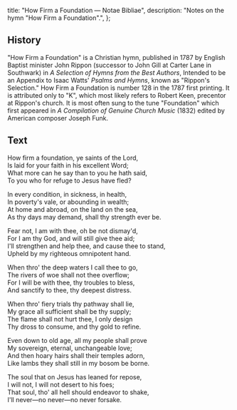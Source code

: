   title: "How Firm a Foundation — Notae Bibliae",
  description: "Notes on the hymn \"How Firm a Foundation\".",
};

<Initial text="How Firm a Foundation" />

## History

"How Firm a Foundation" is a Christian hymn, published in 1787 by English Baptist minister John Rippon (successor to John Gill at Carter Lane in Southwark) in *A Selection of Hymns from the Best Authors*, Intended to be an Appendix to Isaac Watts' *Psalms and Hymns*, known as "Rippon's Selection." How Firm a Foundation is number 128 in the 1787 first printing. It is attributed only to "K", which most likely refers to Robert Keen, precentor at Rippon's church. It is most often sung to the tune "Foundation" which first appeared in *A Compilation of Genuine Church Music* (1832) edited by American composer Joseph Funk.

## Text

How firm a foundation, ye saints of the Lord,<br/>
Is laid for your faith in his excellent Word;<br/>
What more can he say than to you he hath said,<br/>
To you who for refuge to Jesus have fled?

In every condition, in sickness, in health,<br/>
In poverty's vale, or abounding in wealth;<br/>
At home and abroad, on the land on the sea,<br/>
As thy days may demand, shall thy strength ever be.

Fear not, I am with thee, oh be not dismay'd,<br/>
For I am thy God, and will still give thee aid;<br/>
I'll strengthen and help thee, and cause thee to stand,<br/>
Upheld by my righteous omnipotent hand.

When thro' the deep waters I call thee to go,<br/>
The rivers of woe shall not thee overflow;<br/>
For I will be with thee, thy troubles to bless,<br/>
And sanctify to thee, thy deepest distress.

When thro' fiery trials thy pathway shall lie,<br/>
My grace all sufficient shall be thy supply;<br/>
The flame shall not hurt thee, I only design<br/>
Thy dross to consume, and thy gold to refine.

Even down to old age, all my people shall prove<br/>
My sovereign, eternal, unchangeable love;<br/>
And then hoary hairs shall their temples adorn,<br/>
Like lambs they shall still in my bosom be borne.

The soul that on Jesus has leaned for repose,<br/>
I will not, I will not desert to his foes;<br/>
That soul, tho' all hell should endeavor to shake,<br/>
I'll never—no never—no never forsake.
